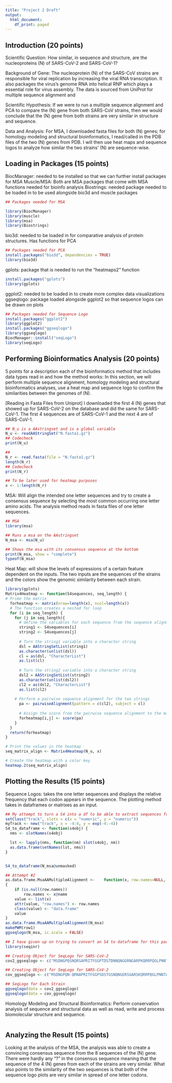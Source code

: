 ---
title: "Project 2 Draft"
output:
  html_document:
    df_print: paged
---

## Introduction (20 points)

Scientific Question: How similar, in sequence and structure, are the nucleoproteins (N) of SARS-CoV-2 and SARS-CoV-1?

Background of Gene: The nucleoprotein (N) of the SARS-CoV strains are responsible for viral replication by increasing the viral RNA transcription. It also packages the virus's genome RNA into helical RNP which plays a essential role for virus assembly. The data is sourced from UniProt for multiple sequence alignment and 

Scientific Hypothesis: If we were to run a multiple sequence alignment and PCA to compare the (N) gene from both SARS-CoV strains, then we would conclude that the (N) gene from both strains are very similar in structure and sequence. 

Data and Analysis: For MSA, I downloaded fasta files for both (N) genes; for homology modeling and structural bioinformatics, I read/called in the PDB files of the two (N) genes from PDB. I will then use heat maps and sequence logos to analyze how similar the two strains' (N) are sequence-wise. 


## Loading in Packages (15 points)
BiocManager: needed to be installed so that we can further install packages for MSA
Muscle/MSA: Both are MSA packages that come with MSA functions needed for bioinfo analysis
Biostrings: needed package needed to be loaded in to be used alongside bio3d and muscle packages
```{r}
## Packages needed for MSA

library(BiocManager)
library(muscle)
library(msa)
library(Biostrings)
```


bio3d: needed to be loaded in for comparative analysis of protein structures. Has functions for PCA
```{r, error=TRUE}
## Packages needed for PCA
install.packages("bio3d", dependencies = TRUE)
library(bio3d)
```


gplots: package that is needed to run the "heatmaps2" function
```{r , error=TRUE}
install.packages("gplots")
library(gplots)
```


ggplot2: needed to be loaded in to create more complex data visualizations
ggseqlogo: package loaded alongside ggplot2 so that sequence logos can be drawn on plots
```{r, error=TRUE}
## Packages needed for Sequence Logo
install.packages("ggplot2")
library(ggplot2)
install.packages("ggseqlogo")
library(ggseqlogo)
BiocManager::install("seqLogo")
library(seqLogo)
```


## Performing Bioinformatics Analysis (20 points)
5 points for a description each of the bioinformatics method that includes data types read in and how the method works: In this section, we will perform multiple sequence alignment, homology modeling and structural bioinformatics analyses, use a heat map and sequence logo to confirm the similarities between the genomes of (N). 


[Reading in Fasta Files from Uniprot]
I downloaded the first 4 (N) genes that showed up for SARS-CoV-2 on the database and did the same for SARS-CoV-1. The first 4 sequences are of SARS-CoV-1 and the next 4 are of SARS-CoV-1.
```{r}
## N_u is a AAstringset and is a global variable
N_u <- readAAStringSet("N.fasta1.gz")
## Codecheck
print(N_u)

## 
N_r <- read.fasta(file = "N.fasta1.gz")
length(N_r)
## Codecheck
print(N_r)

## To be later used for heatmap purposes
x <- 1:length(N_r)
```

MSA: Will align the intended one letter sequences and try to create a consensus sequence by selecting the most common occurring one letter amino acids. The analysis method reads in fasta files of one letter sequences.
```{r}
## MSA
library(msa)

## Runs a msa on the AAstringset
N_msa <- msa(N_u)

## Shows the msa with its consensus sequence at the bottom
print(N_msa, show = "complete")
typeof(N_msa)
```

Heat Map: will show the levels of expressions of a certain feature dependent on the inputs. The two inputs are the sequences of the strains and the colors show the genomic similarity between each strain.
```{r}
library(gplots)
Matrix4Heatmap <- function(S4sequences, seq_length) {
# Prime the matrix
  forheatmap <- matrix(nrow=length(x), ncol=length(x))
  # The function creates a nested for loop
  for (i in seq_length) {
    for (j in seq_length){
      # define the variables for each sequence from the sequence alignment
      string1 <- S4sequences[i]
      string2 <- S4sequences[j]
    
      # Turn the string1 variable into a character string
      dsl = AAStringSetList(string1)
      as.character(unlist(dsl))
      cl = as(dsl, "CharacterList")
      as.list(cl)
      
      # Turn the string2 variable into a character string
      dsl2 = AAStringSetList(string2)
      as.character(unlist(dsl2))
      cl2 = as(dsl2, "CharacterList")
      as.list(cl2)
      
    # Perform a pairwise sequence alignment for the two strings
      pa <- pairwiseAlignment(pattern = c(cl2), subject = cl)
      
      # Assign the score from the pairwise sequence alignment to the matrix
      forheatmap[i,j] <- score(pa)
    }
  }
  return(forheatmap)
}

# Print the values in the heatmap
seq_matrix_align <- Matrix4Heatmap(N_u, x)

# Create the heatmap with a color key
heatmap.2(seq_matrix_align)
```


## Plotting the Results (15 points)

Sequence Logos: takes the one letter sequences and displays the relative frequency that each codon appears in the sequence. The plotting method takes in dataframes or matrixes as an input.
```{r, error=TRUE}
## My attempt to turn a S4 into a df to be able to extract sequences from MSA since you need the same sequence length to plot a Sequence Logo analysis
setClass("track", slots = c(x = "numeric", y = "numeric"))
myTrack <- new("track", x = -4:4, y = exp(-4:-4))
S4_to_dataframe <- function(s4obj) {
  nms <- slotNames(s4obj)

  lst <- lapply(nms, function(nm) slot(s4obj, nm))
  as.data.frame(setNames(lst, nms))
}


S4_to_dataframe(N_msa@unmasked)

## Attempt #2
as.data.frame.MsaAAMultipleAlignment <-    function(x, row.names=NULL, optional=FALSE, ...)
{
    if (is.null(row.names))
        row.names <- x@name
    value <- list(x)
    attr(value, "row.names") <- row.names
    class(value) <- "data.frame"
    value
}
as.data.frame.MsaAAMultipleAlignment(N_msa)
makePWM(row1)
ggseqlogo(N_msa, ic.scale = FALSE)

## I have given up on trying to convert an S4 to dataframe for this part, I will instead hard code for any partial credit I may get
library(seqinr)

## Creating Object for SeqLogo for SARS-CoV-2
cov2_ggseqlogo <- c("MSDNGPQSNQRSAPRITFGGPTDSTDNNQNGGRNGARPKQRRPQGLPNNTASWFTALTQHGKEELRFPRGQGVPINTNSGPDDQIGYYRRATRRVRGGDGKMKELSPRWYFYYLGTGPEASLPYGANKEGIVWVATEGALNTPKDHIGTRNPNNNAATVLQLPQGTTLPKGFYAEGSRGGSQASSRSSSRSRGNSRNSTPGSSRGNSPARMASGGGETALALLLLDRLNQLESKVSGKGQQQQGQTVTKKSAAEASKKPRQKRTATKQYNVTQAFGRRGPEQTQGNFGDQDLIRQGTDYKHWPQIAQFAPSASAFFGMSRIGMEVTPSGTWLTYHGAIKLDDKDPQFKDNVILLNKHIDAYKTFPPTEPKKDKKKKTDEAQPLPQRQKKQPTVTLLPAADMDDFSRQLQNSMSGASADSTQA")

## Creating Object for SeqLogo for SARS-CoV-2
cov_ggseqlogo <- c("MSDNGPQN-QRNAPRITFGGPSDSTGSNQNGERSGARSKQRRPQGLPNNTASWFTALTQHGKEDLKFPRGQGVPINTNSSPDDQIGYYRRATRRIRGGDGKMKDLSPRWYFYYLGTGPEAGLPYGANKDGIIWVATEGALNTPKDHIGTRNPANNAAIVLQLPQGTTLPKGFYAEGSRGGSQASSRSSSRSRNSSRNSTPGSSRGTSPARMAGNGGDAALALLLLDRLNQLESKMSGKGQQQQGQTVTKKSAAEASKKPRQKRTATKAYNVTQAFGRRGPEQTQGNFGDQELIRQGTDYKHWPQIAQFAPSASAFFGMSRIGMEVTPSGTWLTYTGAIKLDDKDPNFKDQVILLNKHIDAYKTFPPTEPKKDKKKKADETQALPQRQKKQQTVTLLPAADLDDFSKQLQQSMS--SADSTQA")

## SeqLogo for Each Strain
ggseqlogo(data = cov2_ggseqlogo)  
ggseqlogo(data = cov_ggseqlogo)
```


Homology Modeling and Structural Bioinformatics: Perform conservation analysis of sequence and structural data as well as read, write and process biomolecular structure and sequence.
```{r, error=TRUE}

```

## Analyzing the Result (15 points)
Looking at the analysis of the MSA, the analysis was able to create a convincing consensus sequence from the 8 sequences of the (N) gene. There were hardly any "?" in the consensus sequence meaning that the sequence of the 4 (N) genes from each of the strains are very similar. What also points to the similarity of the two sequences is that both of the sequence logo plots are very similar in spread of one letter codons. 

